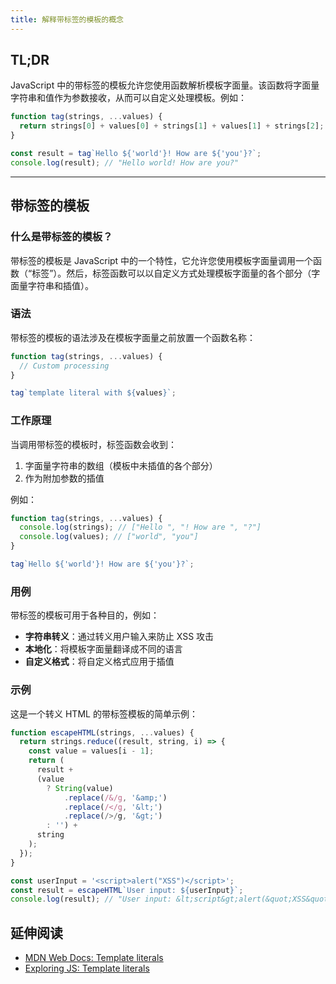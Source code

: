 ```yaml
---
title: 解释带标签的模板的概念
---
```


## TL;DR

JavaScript 中的带标签的模板允许您使用函数解析模板字面量。该函数将字面量字符串和值作为参数接收，从而可以自定义处理模板。例如：

```js live
function tag(strings, ...values) {
  return strings[0] + values[0] + strings[1] + values[1] + strings[2];
}

const result = tag`Hello ${'world'}! How are ${'you'}?`;
console.log(result); // "Hello world! How are you?"
```

***

## 带标签的模板

### 什么是带标签的模板？

带标签的模板是 JavaScript 中的一个特性，它允许您使用模板字面量调用一个函数（“标签”）。然后，标签函数可以以自定义方式处理模板字面量的各个部分（字面量字符串和插值）。

### 语法

带标签的模板的语法涉及在模板字面量之前放置一个函数名称：

```js
function tag(strings, ...values) {
  // Custom processing
}

tag`template literal with ${values}`;
```

### 工作原理

当调用带标签的模板时，标签函数会收到：

1. 字面量字符串的数组（模板中未插值的各个部分）
2. 作为附加参数的插值

例如：

```js live
function tag(strings, ...values) {
  console.log(strings); // ["Hello ", "! How are ", "?"]
  console.log(values); // ["world", "you"]
}

tag`Hello ${'world'}! How are ${'you'}?`;
```

### 用例

带标签的模板可用于各种目的，例如：

* **字符串转义**：通过转义用户输入来防止 XSS 攻击
* **本地化**：将模板字面量翻译成不同的语言
* **自定义格式**：将自定义格式应用于插值

### 示例

这是一个转义 HTML 的带标签模板的简单示例：

```js live
function escapeHTML(strings, ...values) {
  return strings.reduce((result, string, i) => {
    const value = values[i - 1];
    return (
      result +
      (value
        ? String(value)
            .replace(/&/g, '&amp;')
            .replace(/</g, '&lt;')
            .replace(/>/g, '&gt;')
        : '') +
      string
    );
  });
}

const userInput = '<script>alert("XSS")</script>';
const result = escapeHTML`User input: ${userInput}`;
console.log(result); // "User input: &lt;script&gt;alert(&quot;XSS&quot;)&lt;/script&gt;"
```

## 延伸阅读

* [MDN Web Docs: Template literals](https://developer.mozilla.org/en-US/docs/Web/JavaScript/Reference/Template_literals#tagged_templates)
* [Exploring JS: Template literals](http://exploringjs.com/es6/ch_template-literals.html#tagged-templates)
